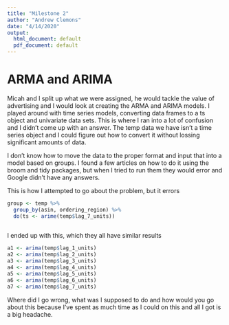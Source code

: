 ```yaml
---
title: "Milestone 2"
author: "Andrew Clemons"
date: "4/14/2020"
output:
  html_document: default
  pdf_document: default
---
```


# ARMA and ARIMA
Micah and I split up what we were assigned, he would tackle the value of advertising and I would look at creating the ARMA and ARIMA models. I played around with time series models, converting data frames to a ts object and univariate data sets. This is where I ran into a lot of confusion and I didn't come up with an answer. The temp data we have isn't a time series object and I could figure out how to convert it without lossing significant amounts of data.

I don't know how to move the data to the proper format and input that into a model based on groups. I found a few articles on how to do it using the broom and tidy packages, but when I tried to run them they would error and Google didn't have any answers. 

This is how I attempted to go about the problem, but it errors
```r
group <- temp %>%
  group_by(asin, ordering_region) %>%
  do(ts <- arime(temp$lag_7_units))
  
```

I ended up with this, which they all have similar results
```r
a1 <- arima(temp$lag_1_units)
a2 <- arima(temp$lag_2_units)
a3 <- arima(temp$lag_3_units)
a4 <- arima(temp$lag_4_units)
a5 <- arima(temp$lag_5_units)
a6 <- arima(temp$lag_6_units)
a7 <- arima(temp$lag_7_units)
```

Where did I go wrong, what was I supposed to do and how would you go about this because I've spent as much time as I could on this and all I got is a big headache. 